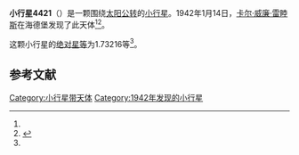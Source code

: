 {{Infobox planet
| bgcolour = #FFFFC0
| name = 4421 Kayor
| symbol = 
| image = 
| caption = 
| discovery = yes
| discovery_ref = 
| discoverer = [[卡尔·威廉·雷睦斯|卡尔·威廉·雷睦斯]]
| discovery_site = [[海德堡|海德堡]] 
| discovered = 1942年1月14日
| designations = yes
| mp_name = 
| named_after = 
| alt_names = 1942 AC/ 1981 BW
| mp_category = [[主带小行星|主带小行星]]
| orbit_ref = <ref name="a">[http://ssd.jpl.nasa.gov/sbdb.cgi?sstr=4421 4421 Kayor] {{Wayback|url=http://ssd.jpl.nasa.gov/sbdb.cgi?sstr=4421 |date=20201124005159 }}，小行星數據庫瀏覽器（JPL Small-Body Database Browser）－[[美国国家航空航天局|美国国家航空航天局]]喷气推进实验室</ref>
| epoch = 2456400.5 (2013年4月18日更新)
| aphelion = {{convert|3.1782241|AU|km|3|abbr=on|lk=out}}
| perihelion = {{convert|2.1472469|AU|km|3|abbr=on}}
| semimajor = {{convert|2.6627355|AU|km|3|abbr=on}}
| eccentricity = 0.1935936
| period = 1587.049465 [[日|日]]<br />4.35[[儒略年|儒略年]]
| avg_speed = 
| inclination = 16.23817
| asc_node = 96.12270
| mean_anomaly = 
| arg_peri = 1.73216
| satellites = 
| physical_characteristics = yes
| dimensions = 
| mass = 
| density = 
| surface_grav = 
| escape_velocity = 
| sidereal_day = 
| axial_tilt = 
| pole_ecliptic_lat = 
| pole_ecliptic_lon = 
| albedo = 
| temperatures= 
| temp_name1 = 
| mean_temp_1 = 
| max_temp_1 = 
| temp_name2 = 
| max_temp_2 = 
| spectral_type = 
| abs_magnitude = 1.73216
}}

'''小行星4421'''（{{lang-en|4421 Kayor}}）是一颗围绕[[太阳|太阳]][[公转|公转]]的[[小行星|小行星]]。1942年1月14日，[[卡尔·威廉·雷睦斯|卡尔·威廉·雷睦斯]]在海德堡发现了此天体<ref name="a" /><ref>{{cite news|title=小行星列表|url=http://cfa-www.harvard.edu/iau/lists/NumberedMPs.txt|accessdate=2013-07-08|newspaper=哈佛大学|archive-date=2008-05-17|archive-url=https://web.archive.org/web/20080517010638/http://cfa-www.harvard.edu/iau/lists/NumberedMPs.txt|dead-url=no}}</ref>。

这颗小行星的[[绝对星等|绝对星等]]为1.73216等<ref name="a" />。

==参考文献==
{{reflist}}
{{Minor Planet Number|[[小行星4420|小行星4420]]|[[小行星4422|小行星4422]]}}

{{小天体}}

[[Category:小行星带天体|Category:小行星带天体]]
[[Category:1942年发现的小行星|Category:1942年发现的小行星]]

{{asteroid-stub}}